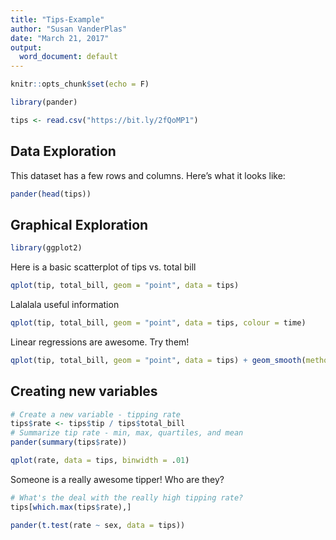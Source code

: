 ```yaml
---
title: "Tips-Example"
author: "Susan VanderPlas"
date: "March 21, 2017"
output:
  word_document: default
---
```


```r
knitr::opts_chunk$set(echo = F)

library(pander)
```

```r
tips <- read.csv("https://bit.ly/2fQoMP1")
```


## Data Exploration
This dataset has a few rows and columns. Here's what it looks like:

```r
pander(head(tips))
```

## Graphical Exploration
```r
library(ggplot2)
```

Here is a basic scatterplot of tips vs. total bill
```r
qplot(tip, total_bill, geom = "point", data = tips)
```

Lalalala useful information 

```r
qplot(tip, total_bill, geom = "point", data = tips, colour = time)
```

Linear regressions are awesome. Try them!

```r
qplot(tip, total_bill, geom = "point", data = tips) + geom_smooth(method = "lm")
```

## Creating new variables
```r
# Create a new variable - tipping rate
tips$rate <- tips$tip / tips$total_bill
# Summarize tip rate - min, max, quartiles, and mean
pander(summary(tips$rate))

```

```r
qplot(rate, data = tips, binwidth = .01)
```

Someone is a really awesome tipper! Who are they?

```r
# What's the deal with the really high tipping rate?
tips[which.max(tips$rate),]
```


```r
pander(t.test(rate ~ sex, data = tips))
```
